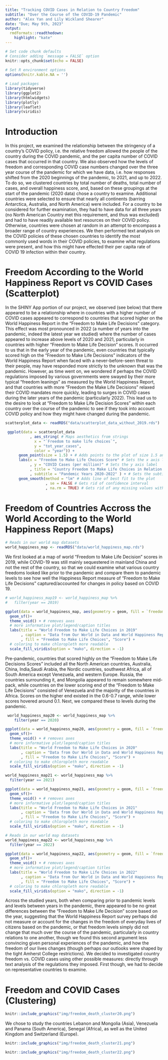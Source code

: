 ```yaml
---
title: "Tracking COVID Cases in Relation to Country Freedom"
subtitle: "Over the Course of the COVID-19 Pandemic"
author: "Alex Yan and Lily Wickland Shearer"
date: "Due; May 9th, 2023"
output:
  rmdformats::readthedown:
    highlight: "kate"
---
```


```r
# Set code chunk defaults 
# Consider adding `message = FALSE` option
knitr::opts_chunk$set(echo = FALSE) 
                      
# Set R environment options
options(knitr.kable.NA = '')

# Load packages
library(tidyverse)
library(ggplot2)
library(htmlwidgets)
library(plotly)
library(leaflet)
library(viridis)
```

# Introduction

In this project, we examined the relationship between the stringency of a country's COVID policy, i.e. the relative freedom allowed the people of the country during the COVID pandemic, and the per capita number of COVID cases that occurred in that country. We also observed how the levels of freedom and corresponding COVID case numbers changed over the three year course of the pandemic for which we have data, i.e. how responses shifted from the 2020 beginnings of the pandemic, to 2021, and up to 2022. To do so, we clustered countries by total number of deaths, total number of cases, and overall happiness score, and, based on these groupings at the start of the pandemic (2020 data) chose a country to examine. Additional countries were selected to ensure that nearly all continents (barring Antarctica, Australia, and North America) were included. For a country to be considered for further examination, they had to have data for all three years (no North American Country met this requirement, and thus was excluded) and had to have readily available text resources on their COVID policy. Otherwise, countries were chosen at random in an attempt to encompass a broader range of country experiences. We then performed text analysis on the COVID policies of these chosen countries to identify the most commonly used words in their COVID policies, to examine what regulations were present, and how this might have effected their per capita rate of COVID 19 infection within their country.   


# Freedom According to the World Happiness Report vs COVID Cases (Scatterplot)

In the SHINY App portion of our project, we observed (see below) that there appeared to be a relationship where in countries with a higher number of COVID cases appeared to correspond to countries that scored higher on the World Happiness Report in the "Freedom to Make Life Decisions" category. This effect was most pronounced in 2022 (a number of years into the pandemic, indeed the latest year we studied) where the number of cases appeared to increase above levels of 2020 and 2021, particularly in countries with higher "Freedom to Make Life Decision" scores. It occurred to us that in the early year of the pandemic, even countries that typically scored high on the "Freedom to Make Life Decisions" indicators of the World Happiness Report when faced with a never-before-seen threat to their people, may have responded more strictly to the unknown that was the pandemic. However, as time went on, we wondered if perhaps the COVID regulations imposed by various governments were swayed by their more typical "freedom leanings" as measured by the World Happiness Report, and that countries with more "Freedom the Make Life Decisions" relaxed their COVID mandates more quickly, leading to surges in COVID cases during the later years of the pandemic (particularly 2022). This lead us to the desire to look at "Freedom to Make Life Decision Scores" within each country over the course of the pandemic to see if they took into account COVID policy and how they might have changed during the pandemic. 

```r
scatterplot_data <- readRDS("data/scatterplot_data_without_2019.rds") 

 ggplot(data = scatterplot_data 
           , aes_string( # Maps aesthetics from strings
             x = "`Freedom to make life choices`",
             y = "tot_year_cases",
             color = "year")) + 
      geom_point(size = 1.5) + # Adds points to the plot of size 1.5 and color blue
      labs(x = "Freedom to Make Life Choices Score" # Sets the x axis label
           , y = "COVID Cases (per million)" # Sets the y axis label
           , title = "Country Freedom to Make Life Choices in Relation to COVID19 Cases" # Sets the title
           , subtitle = "Pandemic Years 2020-2022" ) + # Sets the subtitle
      geom_smooth(method = "lm" # Adds line of best fit to the plot
                  , se = FALSE # Gets rid of confidence interval
                  , na.rm = TRUE) # Gets rid of any missing values without a warning

```


# Freedom of Countries Accross the World According to the World Happiness Report (Maps)

```r
# Reads in our world map datasets
world_happiness_map <- readRDS("data/world_happiness_map.rds") 
```

We first looked at a map of world "Freedom to Make Life Decision" scores in 2019, while COVID-19 was still mainly sequestered in mainland China and not the rest of the country, so that we could examine what various country freedoms looked like prior to the pandemic and compare them to pandemic levels to see how well the Happiness Report measure of "Freedom to Make Life Decisions" captured/accounted for changes in policy based on COVID 19.

```r
# world_happiness_map19 <- world_happiness_map %>% 
#   filter(year == 2019)

ggplot(data = world_happiness_map, aes(geometry = geom, fill = `freedom to make choices`)) +
  geom_sf()+
  theme_void() + # removes axes
  # more informative plot/legend/caption titles
  labs(title = "World Freedom to Make Life Choices in 2019"
       , caption = "Data from Our World in Data and World Happiness Report (2019-2022)"
       , fill = "Freedom to Make Life Choices", "Score") +
  # coloring to make chloropleth more readable
  scale_fill_viridis(option = "mako", direction = -1)

```


Pre-pandemic, countries that scored highly on the "Freedom to Make Life Decisions Scores" included all the North American countries, Australia, China, India,Saudi Arabia, the Nordic countries, southwest Africa, all of South America except Venezuela, and western Europe. Russia, the countries surrounding it, and Mongolia appeared to remain somewhere mid-pack, while countries on the lower scoring end of the "Freedom to Make Life Decisions" consisted of Venezuela and the majority of the countries in Africa. Scores on the higher end existed in the 0.6-0.7 range, while lower scores hovered around 0.1. Next, we compared these to levels during the pandemic. 


```r
 world_happiness_map20 <- world_happiness_map %>%
    filter(year == 2020)

ggplot(data = world_happiness_map20, aes(geometry = geom, fill = `freedom to make choices`)) +
  geom_sf()+
  theme_void() + # removes axes
  # more informative plot/legend/caption titles
  labs(title = "World Freedom to Make Life Choices in 2020"
       , caption = "Data from Our World in Data and World Happiness Report (2019-2022)"
       , fill = "Freedom to Make Life Choices", "Score") +
  # coloring to make chloropleth more readable
  scale_fill_viridis(option = "mako", direction = -1)

```


```r
world_happiness_map21 <- world_happiness_map %>%
  filter(year == 2021)

ggplot(data = world_happiness_map21, aes(geometry = geom, fill = `freedom to make choices`)) +
  geom_sf()+
  theme_void() + # removes axes
  # more informative plot/legend/caption titles
  labs(title = "World Freedom to Make Life Choices in 2021"
       , caption = "Data from Our World in Data and World Happiness Report (2019-2022)"
       , fill = "Freedom to Make Life Choices", "Score") +
  # coloring to make chloropleth more readable
  scale_fill_viridis(option = "mako", direction = -1)
```


```r
# Reads in our world map datasets
world_happiness_map22 <- world_happiness_map %>%
  filter(year == 2022)

ggplot(data = world_happiness_map22, aes(geometry = geom, fill = `freedom to make choices`)) +
  geom_sf()+
  theme_void() + # removes axes
  # more informative plot/legend/caption titles
  labs(title = "World Freedom to Make Life Choices in 2022"
       , caption = "Data from Our World in Data and World Happiness Report (2019-2022)"
       , fill = "Freedom to Make Life Choices", "Score") +
  # coloring to make chloropleth more readable
  scale_fill_viridis(option = "mako", direction = -1)
```

Across the studied years, both when comparing prior to pandemic levels and levels between years in the pandemic, there appeared to be no great differences between the "Freedom to Make Life Decision" score based on the year, suggesting that the World Happiness Report survey perhaps did not measure or account for the changes in the freedom of everyday lives of citizens based on the pandemic, or that freedom levels simply did not change that much over the course of the pandemic, particularly in country relations to one another, though we found this second argument less convincing given personal experiences of the pandemic, and how the freedom of our lives changes (though perhaps our outlooks were shaped by the tight Amherst College restrictions). We decided to investigated country freedom vs. COVID cases using other possible measures: directly through text analysis of the regulations they imposed. First though, we had to decide on representative countries to examine. 

# Freedom and COVID Cases (Clustering)

```r
knitr::include_graphics("img/freedom_death_cluster20.png")
```

We chose to study the countries Lebanon and Mongolia (Asia), Venezuela and Panama (South America), Senegal (Africa), as well as the United Kingdom and Switzerland (Europe). 

```r
knitr::include_graphics("img/freedom_death_cluster21.png")
```

```r
knitr::include_graphics("img/freedom_death_cluster22.png")
```


